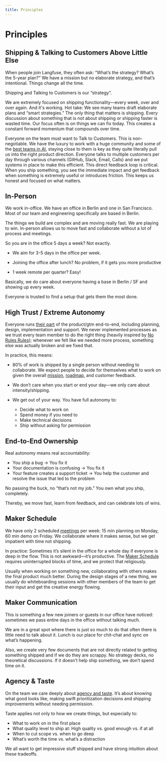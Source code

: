 ```yaml
---
title: Principles
---
```


# Principles

## Shipping & Talking to Customers Above Little Else

When people join Langfuse, they often ask: “What’s the strategy? What’s the 5-year plan?” We have a mission but no elaborate strategy, and that’s intentional. Things change all the time.

Shipping and Talking to Customers is our “strategy”.

We are extremely focused on shipping functionality—every week, over and over again. And it's working. Hot take: We see many teams draft elaborate plans and “smart strategies.” The only thing that matters is shipping. Every discussion about something that is not about shipping or shipping faster is wasted time. Our focus often is on things we can fix today. This creates a constant forward momentum that compounds over time.

Everyone on the team must want to Talk to Customers. This is non-negotiable. We have the luxury to work with a huge community and some of the [best teams in AI](/handbook/chapters/customers), staying close to them is key as they quite literally pull us into the right product direction. Everyone talks to multiple customers per day through various channels (GitHub, Slack, Email, Calls) and we put systems in place to make this efficient. This direct feedback loop is critical. When you ship something, you see the immediate impact and get feedback when something is extremely useful or introduces friction. This keeps us honest and focused on what matters.

## In-Person

We work in-office. We have an office in Berlin and one in San Francisco. Most of our team and engineering specifically are based in Berlin.

The things we build are complex and are moving really fast. We are playing to win. In-person allows us to move fast and collaborate without a lot of process and meetings.

So you are in the office 5 days a week? Not exactly.

- We aim for 3-5 days in the office per week.

- Joining the office after lunch? No problem, if it gets you more productive

- 1 week remote per quarter? Easy\!

Basically, we do care about everyone having a base in Berlin / SF and showing up every week.

Everyone is trusted to find a setup that gets them the most done.

## High Trust / Extreme Autonomy

Everyone runs [their part](/handbook/how-we-work/ownership) of the product/gtm end-to-end, including planning, design, implementation and support. We never implemented processes as we trust every team member to do the right thing (heavily inspired by [No Rules Rules](https://sobrief.com/books/no-rules-rules-2)); whenever we felt like we needed more process, something else was actually broken and we fixed that.

In practice, this means:

- 80% of work is shipped by a single person without needing to collaborate. We expect people to decide for themselves what to work on given the overall [mission](/handbook/chapters/mission), [roadmap](/handbook/product-engineering/roadmapping), and customer feedback.

- We don’t care when you start or end your day—we only care about intensity/shipping.
- We get out of your way. You have full autonomy to:
  - Decide what to work on
  - Spend money if you need to
  - Make technical decisions
  - Ship without asking for permission

## End-to-End Ownership

Real autonomy means real accountability:

- You ship a bug → You fix it
- Your documentation is confusing → You fix it
- Your feature creates a support ticket → You help the customer and resolve the issue that led to the problem

No passing the buck, no “that’s not my job.” You own what you ship, completely.

Thereby, we move fast, learn from feedback, and can celebrate lots of wins.

## Maker Schedule

We have only 2 scheduled [meetings](/handbook/how-we-work/meetings) per week: 15 min planning on Monday, 60 min demo on Friday. We collaborate where it makes sense, but we get impatient with time not shipping.

In practice: Sometimes it’s silent in the office for a whole day if everyone is deep in the flow. This is not awkward—it’s productive. The [Maker Schedule](https://www.paulgraham.com/makersschedule.html) requires uninterrupted blocks of time, and we protect that religiously.

Usually when working on something new, collaborating with others makes the final product much better. During the design stages of a new thing, we usually do whiteboarding sessions with other members of the team to get their input and get the creative energy flowing.

## Maker Communication

This is something a few new joiners or guests in our office have noticed: sometimes we pass entire days in the office without talking much.

We are in a great spot where there is just so much to do that often there is little need to talk about it. Lunch is our place for chit-chat and sync on what’s happening.

Also, we create very few documents that are not directly related to getting something shipped and if we do they are scrappy. No strategy decks, no theoretical discussions. If it doesn’t help ship something, we don’t spend time on it.

## Agency & Taste

On the team we care deeply about [agency and taste](https://www.benkuhn.net/impact). It’s about knowing what good looks like, making swift prioritization decisions and shipping improvements without needing permission.

Taste applies not only to how we create things, but especially to:

- What to work on in the first place
- What quality level to ship at: High quality vs. good enough vs. if at all
- When to cut scope vs. when to go deep
- What’s worth the time vs. what’s a distraction

We all want to get impressive stuff shipped and have strong intuition about these tradeoffs.
